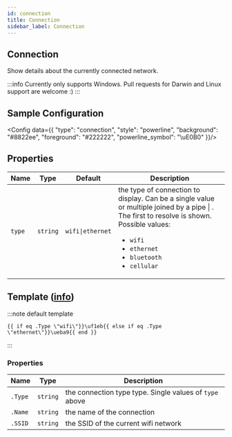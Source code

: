 ```yaml
---
id: connection
title: Connection
sidebar_label: Connection
---
```


## Connection

Show details about the currently connected network.

:::info
Currently only supports Windows. Pull requests for Darwin and Linux support are welcome :)
:::

## Sample Configuration


<Config data={{
  "type": "connection",
  "style": "powerline",
  "background": "#8822ee",
  "foreground": "#222222",
  "powerline_symbol": "\uE0B0"
}}/>

## Properties

| Name   | Type     | Default          | Description                                                                                                                                                                                                                                           |
| ------ | :------: | :--------------: | ----------------------------------------------------------------------------------------------------------------------------------------------------------------------------------------------------------------------------------------------------- |
| `type` | `string` | `wifi\|ethernet` | the type of connection to display. Can be a single value or multiple joined by a pipe <inlineCode>\|</inlineCode> . The first to resolve is shown. Possible values:<ul><li>`wifi`</li><li>`ethernet`</li><li>`bluetooth`</li><li>`cellular`</li></ul> |

## Template ([info][templates])

:::note default template

```template
{{ if eq .Type \"wifi\"}}\uf1eb{{ else if eq .Type \"ethernet\"}}\ueba9{{ end }}
```

:::

### Properties

| Name    | Type     | Description                                             |
| ------- | -------- | ------------------------------------------------------- |
| `.Type` | `string` | the connection type type. Single values of `type` above |
| `.Name` | `string` | the name of the connection                              |
| `.SSID` | `string` | the SSID of the current wifi network                    |

[templates]: /docs/configuration/templates
